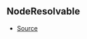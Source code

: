 ## NodeResolvable



- [Source](https://github.com/Androz2091/discord-player/blob/dbbd788/packages/discord-player/src/Structures/GuildQueue/GuildNodeManager.ts#L28)